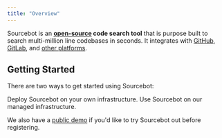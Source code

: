 ```yaml
---
title: "Overview"
---
```



Sourcebot is an **[open-source](https://github.com/sourcebot-dev/sourcebot) code search tool** that is purpose built to search multi-million line codebases in seconds. It integrates with [GitHub](/docs/connections/github), [GitLab](/docs/connections/gitlab), and [other platforms](/docs/connections).

## Getting Started

There are two ways to get started using Sourcebot:

<CardGroup cols={2}>
  <Card horizontal title="Self-Host" icon="server" href="/self-hosting/overview">
    Deploy Sourcebot on your own infrastructure.
  </Card>
  <Card horizontal title="Sourcebot Cloud" icon="cloud" href="/docs/getting-started">
    Use Sourcebot on our managed infrastructure.
  </Card>
</CardGroup>

We also have a [public demo](https://sourcebot.dev/search) if you'd like to try Sourcebot out before registering.
